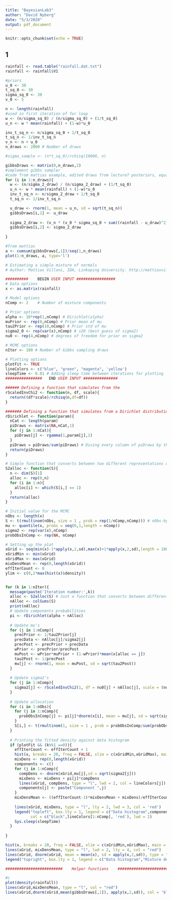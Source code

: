 ```yaml
---
title: "BayesianLab3"
author: "David Nyberg"
date: "5/3/2020"
output: pdf_document
---
```


```r
knitr::opts_chunk$set(echo = TRUE)
```

## 1
```r
rainfall <- read.table("rainfall.dat.txt")
rainfall <- rainfall$V1
```

```r
#priors
u_0 <- 30
t_sq_0 <- 30
sigma_sq_0 <- 30
v_0 <- 5

n <- length(rainfall)
#used in first iteration of for loop
w <- (n/sigma_sq_0) / (n/sigma_sq_0) + (1/t_sq_0)
u_n <- w * mean(rainfall) + (1-w)*u_0

inv_t_sq_n <- n/sigma_sq_0 + 1/t_sq_0
t_sq_n <- 1/inv_t_sq_n
v_n <- n + u_0
n_draws <- 2000 # Number of draws

#sigma_sample <- (n*t_sq_0)/rchisq(10000, n)

gibbsDraws <- matrix(0,n_draws,2)
#implement gibbs sampler
#code from mattias example, edited draws from lecture7 posteriors, equations from lecture2
for (i in 1:n_draws){
  w <- (n/sigma_2_draw) / (n/sigma_2_draw) + (1/t_sq_0)
  u_n <- w * mean(rainfall) + (1-w)*u_0
  inv_t_sq_n <- n/sigma_2_draw + 1/t_sq_0
  t_sq_n <- 1/inv_t_sq_n

  u_draw <- rnorm(1, mean = u_n, sd = sqrt(t_sq_n))
  gibbsDraws[i,1] <- u_draw
  
  sigma_2_draw <- (v_n * (v_0 * sigma_sq_0 + sum((rainfall - u_draw)^2)) /(n + v_0) ) / rchisq(1, n)
  gibbsDraws[i,2] <- sigma_2_draw
  
}

#from mattias
a <- cumsum(gibbsDraws[,1])/seq(1,n_draws)
plot(1:n_draws, a, type='l')
```
```r
# Estimating a simple mixture of normals
# Author: Mattias Villani, IDA, Linkoping University. http://mattiasvillani.com

##########    BEGIN USER INPUT #################
# Data options
x <- as.matrix(rainfall)

# Model options
nComp <- 2    # Number of mixture components

# Prior options
alpha <- 10*rep(1,nComp) # Dirichlet(alpha)
muPrior <- rep(0,nComp) # Prior mean of mu
tau2Prior <- rep(10,nComp) # Prior std of mu
sigma2_0 <- rep(var(x),nComp) # s20 (best guess of sigma2)
nu0 <- rep(4,nComp) # degrees of freedom for prior on sigma2

# MCMC options
nIter <- 100 # Number of Gibbs sampling draws

# Plotting options
plotFit <- TRUE
lineColors <- c("blue", "green", "magenta", 'yellow')
sleepTime <- 0.01 # Adding sleep time between iterations for plotting
################   END USER INPUT ###############

###### Defining a function that simulates from the 
rScaledInvChi2 <- function(n, df, scale){
  return((df*scale)/rchisq(n,df=df))
}

####### Defining a function that simulates from a Dirichlet distribution
rDirichlet <- function(param){
  nCat <- length(param)
  piDraws <- matrix(NA,nCat,1)
  for (j in 1:nCat){
    piDraws[j] <- rgamma(1,param[j],1)
  }
  piDraws = piDraws/sum(piDraws) # Diving every column of piDraws by the sum of the elements in that column.
  return(piDraws)
}

# Simple function that converts between two different representations of the mixture allocation
S2alloc <- function(S){
  n <- dim(S)[1]
  alloc <- rep(0,n)
  for (i in 1:n){
    alloc[i] <- which(S[i,] == 1)
  }
  return(alloc)
}

# Initial value for the MCMC
nObs <- length(x)
S <- t(rmultinom(nObs, size = 1 , prob = rep(1/nComp,nComp))) # nObs-by-nComp matrix with component allocations.
mu <- quantile(x, probs = seq(0,1,length = nComp))
sigma2 <- rep(var(x),nComp)
probObsInComp <- rep(NA, nComp)

# Setting up the plot
xGrid <- seq(min(x)-1*apply(x,2,sd),max(x)+1*apply(x,2,sd),length = 100)
xGridMin <- min(xGrid)
xGridMax <- max(xGrid)
mixDensMean <- rep(0,length(xGrid))
effIterCount <- 0
ylim <- c(0,2*max(hist(x)$density))


for (k in 1:nIter){
  message(paste('Iteration number:',k))
  alloc <- S2alloc(S) # Just a function that converts between different representations of the group allocations
  nAlloc <- colSums(S)
  print(nAlloc)
  # Update components probabilities
  pi <- rDirichlet(alpha + nAlloc)
  
  # Update mu's
  for (j in 1:nComp){
    precPrior <- 1/tau2Prior[j]
    precData <- nAlloc[j]/sigma2[j]
    precPost <- precPrior + precData
    wPrior <- precPrior/precPost
    muPost <- wPrior*muPrior + (1-wPrior)*mean(x[alloc == j])
    tau2Post <- 1/precPost
    mu[j] <- rnorm(1, mean = muPost, sd = sqrt(tau2Post))
  }
  
  # Update sigma2's
  for (j in 1:nComp){
    sigma2[j] <- rScaledInvChi2(1, df = nu0[j] + nAlloc[j], scale = (nu0[j]*sigma2_0[j] + sum((x[alloc == j] - mu[j])^2))/(nu0[j] + nAlloc[j]))
  }
  
  # Update allocation
  for (i in 1:nObs){
    for (j in 1:nComp){
      probObsInComp[j] <- pi[j]*dnorm(x[i], mean = mu[j], sd = sqrt(sigma2[j]))
    }
    S[i,] <- t(rmultinom(1, size = 1 , prob = probObsInComp/sum(probObsInComp)))
  }
  
  # Printing the fitted density against data histogram
  if (plotFit && (k%%1 ==0)){
    effIterCount <- effIterCount + 1
    hist(x, breaks = 20, freq = FALSE, xlim = c(xGridMin,xGridMax), main = paste("Iteration number",k), ylim = ylim)
    mixDens <- rep(0,length(xGrid))
    components <- c()
    for (j in 1:nComp){
      compDens <- dnorm(xGrid,mu[j],sd = sqrt(sigma2[j]))
      mixDens <- mixDens + pi[j]*compDens
      lines(xGrid, compDens, type = "l", lwd = 2, col = lineColors[j])
      components[j] <- paste("Component ",j)
    }
    mixDensMean <- ((effIterCount-1)*mixDensMean + mixDens)/effIterCount
    
    lines(xGrid, mixDens, type = "l", lty = 2, lwd = 3, col = 'red')
    legend("topleft", box.lty = 1, legend = c("Data histogram",components, 'Mixture'), 
           col = c("black",lineColors[1:nComp], 'red'), lwd = 2)
    Sys.sleep(sleepTime)
  }
  
}

hist(x, breaks = 20, freq = FALSE, xlim = c(xGridMin,xGridMax), main = "Final fitted density")
lines(xGrid, mixDensMean, type = "l", lwd = 2, lty = 4, col = "red")
lines(xGrid, dnorm(xGrid, mean = mean(x), sd = apply(x,2,sd)), type = "l", lwd = 2, col = "blue")
legend("topright", box.lty = 1, legend = c("Data histogram","Mixture density","Normal density"), col=c("black","red","blue"), lwd = 2)

#########################    Helper functions    ##############################################
```


```r
#c
plot(density(rainfall))
lines(xGrid,mixDensMean, type = "l", col = "red")
lines(xGrid,dnorm(xGrid,mean(gibbsDraws[,1]), apply(x,2,sd)), col = 'blue')
```


